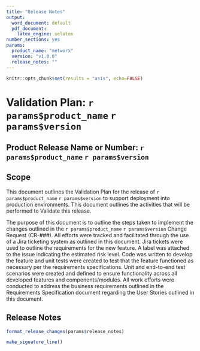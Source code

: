 ```yaml
---
title: "Release Notes"
output:
  word_document: default
  pdf_document:
    latex_engine: xelatex
number_sections: yes
params:
  product_name: "metworx"
  version: "v1.0.0"
  release_notes: ""
---
```


```r
knitr::opts_chunk$set(results = "asis", echo=FALSE)
```

# Validation Plan: `r params$product_name` `r params$version`

## Product Release Name or Number: `r params$product_name` `r params$version`

## Scope
This document outlines the Validation Plan for the release of `r params$product_name` `r params$version` to support deployment into production environments.  This document outlines the activities that will be performed to Validate this release.

The purpose of this document is to outline the steps taken to implement the changes outlined in the `r params$product_name` `r params$version` Change Request (CR-###).  All efforts were tracked and facilitated through the use of a Jira ticketing system as outlined in this document. Jira tickets were used to outline the requirements for the new feature.  A label was attached to the issue indicating the estimated risk level.  Code was written to develop the feature and unit tests were created to test that the feature functioned as necessary per the requirements specifications. Unit and end-to-end test scenarios were created and defined to ensure functionality across all developed features and components/modules. All work efforts were conducted to address the business requirements outlined in the Requirements Specification document regarding the User Stories outlined in this document. 

## Release Notes
```r
format_release_changes(params$release_notes)
```

\newpage

```r
make_signature_line()
```

